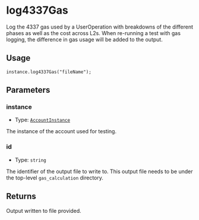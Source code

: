 # log4337Gas

Log the 4337 gas used by a UserOperation with breakdowns of the different phases as well as the cost across L2s. When re-running a test with gas logging, the difference in gas usage will be added to the output.

## Usage

```solidity copy
instance.log4337Gas("fileName");
```

## Parameters

### instance

- Type: [`AccountInstance`](/modulekit/glossary/types.mdx#accountinstance)

The instance of the account used for testing.

### id

- Type: `string`

The identifier of the output file to write to. This output file needs to be under the top-level `gas_calculation` directory.

## Returns

Output written to file provided.
